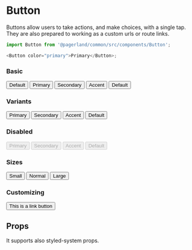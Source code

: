 

<Meta title="Themes/Startup/Components/Button" component={Button} />

# Button

Buttons allow users to take actions, and make choices, with a single tap.
They are also prepared to working as a custom urls or route links.

```js
import Button from '@pagerland/common/src/components/Button';

<Button color="primary">Primary</Button>;
```

### Basic

<Preview>
  <Story name="Basic">
    <Theme>
      <Button>Default</Button>
      <Button color="primary">Primary</Button>
      <Button color="secondary">Secondary</Button>
      <Button color="accent">Accent</Button>
      <Button color="default">Default</Button>
    </Theme>
  </Story>
</Preview>

### Variants

<Preview>
  <Story name="Variants">
    <Theme>
      <Button variant="primary">Primary</Button>
      <Button variant="secondary">Secondary</Button>
      <Button variant="accent">Accent</Button>
      <Button variant="default">Default</Button>
    </Theme>
  </Story>
</Preview>

### Disabled

<Preview>
  <Story name="Disabled">
    <Theme>
      <Button disabled variant="primary">
        Primary
      </Button>
      <Button disabled variant="secondary">
        Secondary
      </Button>
      <Button disabled variant="accent">
        Accent
      </Button>
      <Button disabled variant="default">
        Default
      </Button>
    </Theme>
  </Story>
</Preview>

### Sizes

<Preview>
  <Story name="Sizes">
    <Theme>
      <Button size="small" variant="primary">
        Small
      </Button>
      <Button size="normal" variant="primary">
        Normal
      </Button>
      <Button size="large" variant="primary">
        Large
      </Button>
    </Theme>
  </Story>
</Preview>

### Customizing

<Preview>
  <Story name="Customizing">
    <Theme>
      <Button as="a" href="https://mypags.app" variant="primary">
        This is a link button
      </Button>
    </Theme>
  </Story>
</Preview>

## Props

It supports also styled-system props.

<Props of={Button} />
